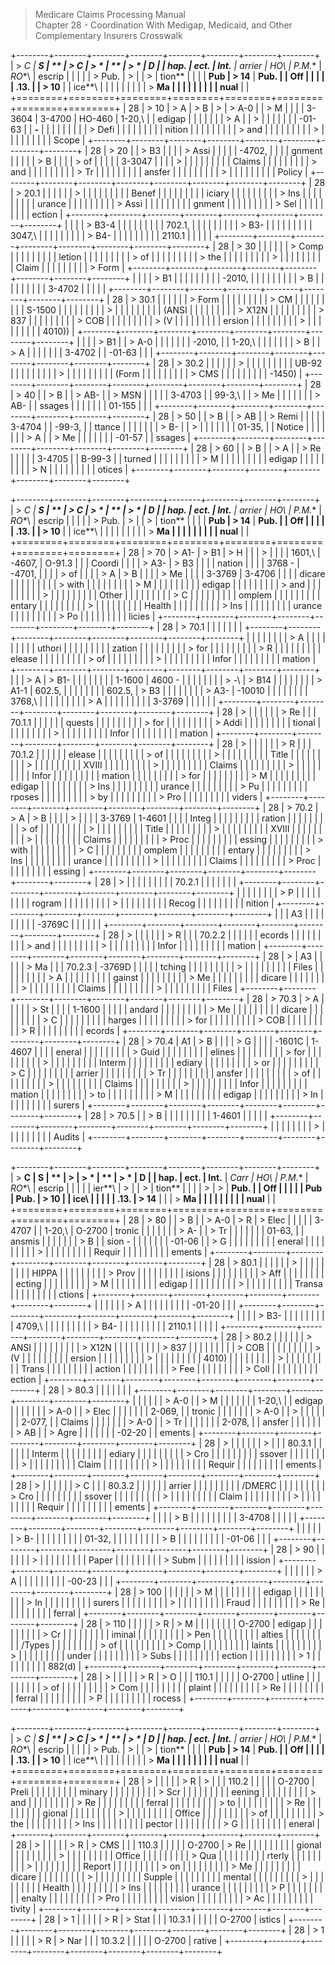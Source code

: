 > Medicare Claims Processing Manual\
> Chapter 28 - Coordination With Medigap, Medicaid, and Other
> Complementary Insurers Crosswalk

+--------+--------+--------+--------+--------+--------+--------+--------+
| > **C  | **S    | **     | > **C  | > *    | **     | > *    | **D    |
| hap.** | ect.** | Int.** | arrier | *HO**\ | P.M.** | *RO**\ | escrip |
|        |        |        | > Pub. | >      |        | >      | tion** |
|        |        | **Pub  | > 14** | **Pub. |        |  **Off |        |
|        |        | .13.** |        | > 10** |        | ice**\ |        |
|        |        |        |        |        |        | > **Ma |        |
|        |        |        |        |        |        | nual** |        |
+========+========+========+========+========+========+========+========+
| 28     | > 10   | > A    | > B    | >      | > A-0  |        | > M    |
|        |        | 3-3604 | 3-4700 | HO-460 | 1-20,\ |        | edigap |
|        |        |        |        |        | > A    |        | >      |
|        |        |        |        |        | -01-63 |        |  **-** |
|        |        |        |        |        |        |        | > Defi |
|        |        |        |        |        |        |        | nition |
|        |        |        |        |        |        |        | > and  |
|        |        |        |        |        |        |        | >      |
|        |        |        |        |        |        |        |  Scope |
+--------+--------+--------+--------+--------+--------+--------+--------+
| 28     | > 20   |        | > B3   |        |        |        | > Assi |
|        |        |        | -4702, |        |        |        | gnment |
|        |        |        | > B    |        |        |        | > of   |
|        |        |        | 3-3047 |        |        |        | >      |
|        |        |        |        |        |        |        | Claims |
|        |        |        |        |        |        |        | > and  |
|        |        |        |        |        |        |        | > Tr   |
|        |        |        |        |        |        |        | ansfer |
|        |        |        |        |        |        |        | >      |
|        |        |        |        |        |        |        | Policy |
+--------+--------+--------+--------+--------+--------+--------+--------+
| 28     | > 20.1 |        |        |        |        |        | >      |
|        |        |        |        |        |        |        |  Benef |
|        |        |        |        |        |        |        | iciary |
|        |        |        |        |        |        |        | > Ins  |
|        |        |        |        |        |        |        | urance |
|        |        |        |        |        |        |        | > Assi |
|        |        |        |        |        |        |        | gnment |
|        |        |        |        |        |        |        | > Sel  |
|        |        |        |        |        |        |        | ection |
+--------+--------+--------+--------+--------+--------+--------+--------+
|        |        |        | > B3-4 |        |        |        |        |
|        |        |        | 702.1, |        |        |        |        |
|        |        |        | > B3-  |        |        |        |        |
|        |        |        | 3047,\ |        |        |        |        |
|        |        |        | > B4-  |        |        |        |        |
|        |        |        | 2110.1 |        |        |        |        |
+--------+--------+--------+--------+--------+--------+--------+--------+
| 28     | > 30   |        |        |        |        |        | > Comp |
|        |        |        |        |        |        |        | letion |
|        |        |        |        |        |        |        | > of   |
|        |        |        |        |        |        |        | > the  |
|        |        |        |        |        |        |        | >      |
|        |        |        |        |        |        |        |  Claim |
|        |        |        |        |        |        |        | > Form |
+--------+--------+--------+--------+--------+--------+--------+--------+
|        |        |        | > B1   |        |        |        |        |
|        |        |        | -2010, |        |        |        |        |
|        |        |        | > B    |        |        |        |        |
|        |        |        | 3-4702 |        |        |        |        |
+--------+--------+--------+--------+--------+--------+--------+--------+
| 28     | > 30.1 |        |        |        |        |        | > Form |
|        |        |        |        |        |        |        | > CM   |
|        |        |        |        |        |        |        | S-1500 |
|        |        |        |        |        |        |        | >      |
|        |        |        |        |        |        |        |  (ANSI |
|        |        |        |        |        |        |        | > X12N |
|        |        |        |        |        |        |        | > 837  |
|        |        |        |        |        |        |        | > COB  |
|        |        |        |        |        |        |        | > (V   |
|        |        |        |        |        |        |        | ersion |
|        |        |        |        |        |        |        | >      |
|        |        |        |        |        |        |        | 4010)) |
+--------+--------+--------+--------+--------+--------+--------+--------+
|        |        |        | > B1   |        | > A-0  |        |        |
|        |        |        | -2010, |        | 1-20,\ |        |        |
|        |        |        | > B    |        | > A    |        |        |
|        |        |        | 3-4702 |        | -01-63 |        |        |
+--------+--------+--------+--------+--------+--------+--------+--------+
| 28     | > 30.2 |        |        |        |        |        | >      |
|        |        |        |        |        |        |        |  UB-92 |
|        |        |        |        |        |        |        | >      |
|        |        |        |        |        |        |        |  (Form |
|        |        |        |        |        |        |        | > CMS  |
|        |        |        |        |        |        |        | -1450) |
+--------+--------+--------+--------+--------+--------+--------+--------+
| 28     | > 40   |        | > B    |        | > AB-  |        | > MSN  |
|        |        |        | 3-4703 |        | 99-3,\ |        | > Me   |
|        |        |        |        |        | > AB-  |        | ssages |
|        |        |        |        |        | 01-155 |        |        |
+--------+--------+--------+--------+--------+--------+--------+--------+
| 28     | > 50   |        | > B    |        | > AB   |        | > Remi |
|        |        |        | 3-4704 |        | -99-3, |        | ttance |
|        |        |        |        |        | > B-   |        | >      |
|        |        |        |        |        | 01-35, |        | Notice |
|        |        |        |        |        | > A    |        | > Me   |
|        |        |        |        |        | -01-57 |        | ssages |
+--------+--------+--------+--------+--------+--------+--------+--------+
| 28     | > 60   |        | > B    |        | > A    |        | > Re   |
|        |        |        | 3-4705 |        | B-99-3 |        | turned |
|        |        |        |        |        |        |        | > M    |
|        |        |        |        |        |        |        | edigap |
|        |        |        |        |        |        |        | > N    |
|        |        |        |        |        |        |        | otices |
+--------+--------+--------+--------+--------+--------+--------+--------+

+--------+--------+--------+--------+--------+--------+--------+--------+
| > **C  | **S    | **     | > **C  | > *    | **     | > *    | **D    |
| hap.** | ect.** | Int.** | arrier | *HO**\ | P.M.** | *RO**\ | escrip |
|        |        |        | > Pub. | >      |        | >      | tion** |
|        |        | **Pub  | > 14** | **Pub. |        |  **Off |        |
|        |        | .13.** |        | > 10** |        | ice**\ |        |
|        |        |        |        |        |        | > **Ma |        |
|        |        |        |        |        |        | nual** |        |
+========+========+========+========+========+========+========+========+
| 28     | > 70   | > A1-  | > B1   | > H    |        |        | >      |
|        |        | 1601,\ | -4607, | O-91.3 |        |        | Coordi |
|        |        | > A3-  | > B3   |        |        |        | nation |
|        |        | 3768 - | -4701, |        |        |        | > of   |
|        |        | > A    | > B    |        |        |        | > Me   |
|        |        | 3-3769 | 3-4706 |        |        |        | dicare |
|        |        |        |        |        |        |        | > with |
|        |        |        |        |        |        |        | > M    |
|        |        |        |        |        |        |        | edigap |
|        |        |        |        |        |        |        | > and  |
|        |        |        |        |        |        |        | >      |
|        |        |        |        |        |        |        |  Other |
|        |        |        |        |        |        |        | > C    |
|        |        |        |        |        |        |        | omplem |
|        |        |        |        |        |        |        | entary |
|        |        |        |        |        |        |        | >      |
|        |        |        |        |        |        |        | Health |
|        |        |        |        |        |        |        | > Ins  |
|        |        |        |        |        |        |        | urance |
|        |        |        |        |        |        |        | > Po   |
|        |        |        |        |        |        |        | licies |
+--------+--------+--------+--------+--------+--------+--------+--------+
| 28     | > 70.1 |        |        |        |        |        |        |
+--------+--------+--------+--------+--------+--------+--------+--------+
|        |        |        |        |        |        |        | > A    |
|        |        |        |        |        |        |        | uthori |
|        |        |        |        |        |        |        | zation |
|        |        |        |        |        |        |        | > for  |
|        |        |        |        |        |        |        | > R    |
|        |        |        |        |        |        |        | elease |
|        |        |        |        |        |        |        | > of   |
|        |        |        |        |        |        |        | >      |
|        |        |        |        |        |        |        |  Infor |
|        |        |        |        |        |        |        | mation |
+--------+--------+--------+--------+--------+--------+--------+--------+
|        |        | > A    | > B1-  |        |        |        |        |
|        |        | 1-1600 | 4600 - |        |        |        |        |
|        |        | > -\   | > B14  |        |        |        |        |
|        |        | > A1-1 | 602.5, |        |        |        |        |
|        |        | 602.5, | > B3   |        |        |        |        |
|        |        | > A3-  | -10010 |        |        |        |        |
|        |        | 3768,\ |        |        |        |        |        |
|        |        | > A    |        |        |        |        |        |
|        |        | 3-3769 |        |        |        |        |        |
+--------+--------+--------+--------+--------+--------+--------+--------+
| 28     | >      |        |        |        |        |        | > Re   |
|        | 70.1.1 |        |        |        |        |        | quests |
|        |        |        |        |        |        |        | > for  |
|        |        |        |        |        |        |        | > Addi |
|        |        |        |        |        |        |        | tional |
|        |        |        |        |        |        |        | >      |
|        |        |        |        |        |        |        |  Infor |
|        |        |        |        |        |        |        | mation |
+--------+--------+--------+--------+--------+--------+--------+--------+
| 28     | >      |        |        |        |        |        | > R    |
|        | 70.1.2 |        |        |        |        |        | elease |
|        |        |        |        |        |        |        | > of   |
|        |        |        |        |        |        |        | >      |
|        |        |        |        |        |        |        |  Title |
|        |        |        |        |        |        |        | >      |
|        |        |        |        |        |        |        |  XVIII |
|        |        |        |        |        |        |        | >      |
|        |        |        |        |        |        |        | Claims |
|        |        |        |        |        |        |        | >      |
|        |        |        |        |        |        |        |  Infor |
|        |        |        |        |        |        |        | mation |
|        |        |        |        |        |        |        | > for  |
|        |        |        |        |        |        |        | > M    |
|        |        |        |        |        |        |        | edigap |
|        |        |        |        |        |        |        | > Ins  |
|        |        |        |        |        |        |        | urance |
|        |        |        |        |        |        |        | > Pu   |
|        |        |        |        |        |        |        | rposes |
|        |        |        |        |        |        |        | > by   |
|        |        |        |        |        |        |        | > Pro  |
|        |        |        |        |        |        |        | viders |
+--------+--------+--------+--------+--------+--------+--------+--------+
| 28     | > 70.2 | > A    | > B    |        |        |        | >      |
|        |        | 3-3769 | 1-4601 |        |        |        |  Integ |
|        |        |        |        |        |        |        | ration |
|        |        |        |        |        |        |        | > of   |
|        |        |        |        |        |        |        | >      |
|        |        |        |        |        |        |        |  Title |
|        |        |        |        |        |        |        | >      |
|        |        |        |        |        |        |        |  XVIII |
|        |        |        |        |        |        |        | >      |
|        |        |        |        |        |        |        | Claims |
|        |        |        |        |        |        |        | > Proc |
|        |        |        |        |        |        |        | essing |
|        |        |        |        |        |        |        | > with |
|        |        |        |        |        |        |        | > C    |
|        |        |        |        |        |        |        | omplem |
|        |        |        |        |        |        |        | entary |
|        |        |        |        |        |        |        | > Ins  |
|        |        |        |        |        |        |        | urance |
|        |        |        |        |        |        |        | >      |
|        |        |        |        |        |        |        | Claims |
|        |        |        |        |        |        |        | > Proc |
|        |        |        |        |        |        |        | essing |
+--------+--------+--------+--------+--------+--------+--------+--------+
| 28     | >      |        |        |        |        |        |        |
|        | 70.2.1 |        |        |        |        |        |        |
+--------+--------+--------+--------+--------+--------+--------+--------+
|        |        |        |        |        |        |        | > P    |
|        |        |        |        |        |        |        | rogram |
|        |        |        |        |        |        |        | >      |
|        |        |        |        |        |        |        |  Recog |
|        |        |        |        |        |        |        | nition |
+--------+--------+--------+--------+--------+--------+--------+--------+
|        |        | A3     |        |        |        |        |        |
|        |        | -3769C |        |        |        |        |        |
+--------+--------+--------+--------+--------+--------+--------+--------+
| 28     | >      |        |        |        |        |        | > R    |
|        | 70.2.2 |        |        |        |        |        | ecords |
|        |        |        |        |        |        |        | > and  |
|        |        |        |        |        |        |        | >      |
|        |        |        |        |        |        |        |  Infor |
|        |        |        |        |        |        |        | mation |
+--------+--------+--------+--------+--------+--------+--------+--------+
| 28     | >      | A3     |        |        |        |        | > Ma   |
|        | 70.2.3 | -3769D |        |        |        |        | tching |
|        |        |        |        |        |        |        | >      |
|        |        |        |        |        |        |        |  Files |
|        |        |        |        |        |        |        | > A    |
|        |        |        |        |        |        |        | gainst |
|        |        |        |        |        |        |        | > Me   |
|        |        |        |        |        |        |        | dicare |
|        |        |        |        |        |        |        | >      |
|        |        |        |        |        |        |        | Claims |
|        |        |        |        |        |        |        | >      |
|        |        |        |        |        |        |        |  Files |
+--------+--------+--------+--------+--------+--------+--------+--------+
| 28     | > 70.3 | > A    |        |        |        |        | > St   |
|        |        | 1-1600 |        |        |        |        | andard |
|        |        |        |        |        |        |        | > Me   |
|        |        |        |        |        |        |        | dicare |
|        |        |        |        |        |        |        | > C    |
|        |        |        |        |        |        |        | harges |
|        |        |        |        |        |        |        | > for  |
|        |        |        |        |        |        |        | > COB  |
|        |        |        |        |        |        |        | > R    |
|        |        |        |        |        |        |        | ecords |
+--------+--------+--------+--------+--------+--------+--------+--------+
| 28     | > 70.4 | A1     | > B    |        |        |        | > G    |
|        |        | -1601C | 1-4607 |        |        |        | eneral |
|        |        |        |        |        |        |        | > Guid |
|        |        |        |        |        |        |        | elines |
|        |        |        |        |        |        |        | > for  |
|        |        |        |        |        |        |        | >      |
|        |        |        |        |        |        |        | Interm |
|        |        |        |        |        |        |        | ediary |
|        |        |        |        |        |        |        | > or   |
|        |        |        |        |        |        |        | > C    |
|        |        |        |        |        |        |        | arrier |
|        |        |        |        |        |        |        | > Tr   |
|        |        |        |        |        |        |        | ansfer |
|        |        |        |        |        |        |        | > of   |
|        |        |        |        |        |        |        | >      |
|        |        |        |        |        |        |        | Claims |
|        |        |        |        |        |        |        | >      |
|        |        |        |        |        |        |        |  Infor |
|        |        |        |        |        |        |        | mation |
|        |        |        |        |        |        |        | > to   |
|        |        |        |        |        |        |        | > M    |
|        |        |        |        |        |        |        | edigap |
|        |        |        |        |        |        |        | > In   |
|        |        |        |        |        |        |        | surers |
+--------+--------+--------+--------+--------+--------+--------+--------+
| 28     | > 70.5 |        | > B    |        |        |        |        |
|        |        |        | 1-4601 |        |        |        |        |
+--------+--------+--------+--------+--------+--------+--------+--------+
|        |        |        |        |        |        |        | >      |
|        |        |        |        |        |        |        | Audits |
+--------+--------+--------+--------+--------+--------+--------+--------+

+--------+--------+--------+--------+--------+--------+--------+--------+
| > **C  | **S    | **     | >      | > *    | **     | > *    | **D    |
| hap.** | ect.** | Int.** | **Carr | *HO**\ | P.M.** | *RO**\ | escrip |
|        |        |        | ier**\ | >      |        | >      | tion** |
|        |        | >      | >      | **Pub. |        |  **Off |        |
|        |        |  **Pub | **Pub. | > 10** |        | ice**\ |        |
|        |        | .13.** | > 14** |        |        | > **Ma |        |
|        |        |        |        |        |        | nual** |        |
+========+========+========+========+========+========+========+========+
| 28     | > 80   |        | > B    |        | > A-0  | > R    | > Elec |
|        |        |        | 3-4707 |        | 1-20,\ | O-2700 | tronic |
|        |        |        |        |        | > A-   |        | > Tr   |
|        |        |        |        |        | 01-63, |        | ansmis |
|        |        |        |        |        | > B    |        | sion - |
|        |        |        |        |        | -01-06 |        | > G    |
|        |        |        |        |        |        |        | eneral |
|        |        |        |        |        |        |        | >      |
|        |        |        |        |        |        |        | Requir |
|        |        |        |        |        |        |        | ements |
+--------+--------+--------+--------+--------+--------+--------+--------+
| 28     | > 80.1 |        |        |        |        |        | >      |
|        |        |        |        |        |        |        |  HIPPA |
|        |        |        |        |        |        |        | > Prov |
|        |        |        |        |        |        |        | isions |
|        |        |        |        |        |        |        | > Aff  |
|        |        |        |        |        |        |        | ecting |
|        |        |        |        |        |        |        | > M    |
|        |        |        |        |        |        |        | edigap |
|        |        |        |        |        |        |        | >      |
|        |        |        |        |        |        |        | Transa |
|        |        |        |        |        |        |        | ctions |
+--------+--------+--------+--------+--------+--------+--------+--------+
|        |        |        |        |        | > A    |        |        |
|        |        |        |        |        | -01-20 |        |        |
+--------+--------+--------+--------+--------+--------+--------+--------+
|        |        |        | > B3-  |        |        |        |        |
|        |        |        | 4709,\ |        |        |        |        |
|        |        |        | > B4-  |        |        |        |        |
|        |        |        | 2110.1 |        |        |        |        |
+--------+--------+--------+--------+--------+--------+--------+--------+
| 28     | > 80.2 |        |        |        |        |        | > ANSI |
|        |        |        |        |        |        |        | > X12N |
|        |        |        |        |        |        |        | > 837  |
|        |        |        |        |        |        |        | > COB  |
|        |        |        |        |        |        |        | > (V   |
|        |        |        |        |        |        |        | ersion |
|        |        |        |        |        |        |        | >      |
|        |        |        |        |        |        |        |  4010) |
|        |        |        |        |        |        |        | >      |
|        |        |        |        |        |        |        |  Trans |
|        |        |        |        |        |        |        | action |
|        |        |        |        |        |        |        | > Fee  |
|        |        |        |        |        |        |        | > Coll |
|        |        |        |        |        |        |        | ection |
+--------+--------+--------+--------+--------+--------+--------+--------+
| 28     | > 80.3 |        |        |        |        |        |        |
+--------+--------+--------+--------+--------+--------+--------+--------+
|        |        |        |        |        | > A-0  |        | > M    |
|        |        |        |        |        | 1-20,\ |        | edigap |
|        |        |        |        |        | > A-0  |        | > Elec |
|        |        |        |        |        | 2-069, |        | tronic |
|        |        |        |        |        | > A-0  |        | >      |
|        |        |        |        |        | 2-077, |        | Claims |
|        |        |        |        |        | > A-0  |        | > Tr   |
|        |        |        |        |        | 2-078, |        | ansfer |
|        |        |        |        |        | > AB   |        | > Agre |
|        |        |        |        |        | -02-20 |        | ements |
+--------+--------+--------+--------+--------+--------+--------+--------+
| 28     | >      |        |        |        |        |        | >      |
|        | 80.3.1 |        |        |        |        |        | Interm |
|        |        |        |        |        |        |        | ediary |
|        |        |        |        |        |        |        | > Cro  |
|        |        |        |        |        |        |        | ssover |
|        |        |        |        |        |        |        | >      |
|        |        |        |        |        |        |        |  Claim |
|        |        |        |        |        |        |        | >      |
|        |        |        |        |        |        |        | Requir |
|        |        |        |        |        |        |        | ements |
+--------+--------+--------+--------+--------+--------+--------+--------+
| 28     | >      |        |        |        |        |        | > C    |
|        | 80.3.2 |        |        |        |        |        | arrier |
|        |        |        |        |        |        |        | /DMERC |
|        |        |        |        |        |        |        | > Cro  |
|        |        |        |        |        |        |        | ssover |
|        |        |        |        |        |        |        | >      |
|        |        |        |        |        |        |        |  Claim |
|        |        |        |        |        |        |        | >      |
|        |        |        |        |        |        |        | Requir |
|        |        |        |        |        |        |        | ements |
+--------+--------+--------+--------+--------+--------+--------+--------+
|        |        |        | > B    |        |        |        |        |
|        |        |        | 3-4708 |        |        |        |        |
+--------+--------+--------+--------+--------+--------+--------+--------+
|        |        |        |        |        | > B-   |        |        |
|        |        |        |        |        | 01-32, |        |        |
|        |        |        |        |        | > B    |        |        |
|        |        |        |        |        | -01-06 |        |        |
+--------+--------+--------+--------+--------+--------+--------+--------+
| 28     | > 90   |        |        |        |        |        | >      |
|        |        |        |        |        |        |        |  Paper |
|        |        |        |        |        |        |        | > Subm |
|        |        |        |        |        |        |        | ission |
+--------+--------+--------+--------+--------+--------+--------+--------+
|        |        |        |        |        | > A    |        |        |
|        |        |        |        |        | -00-23 |        |        |
+--------+--------+--------+--------+--------+--------+--------+--------+
| 28     | > 100  |        |        |        |        |        | > M    |
|        |        |        |        |        |        |        | edigap |
|        |        |        |        |        |        |        | > In   |
|        |        |        |        |        |        |        | surers |
|        |        |        |        |        |        |        | >      |
|        |        |        |        |        |        |        |  Fraud |
|        |        |        |        |        |        |        | > Re   |
|        |        |        |        |        |        |        | ferral |
+--------+--------+--------+--------+--------+--------+--------+--------+
| 28     | > 110  |        |        |        |        | > R    | > M    |
|        |        |        |        |        |        | O-2700 | edigap |
|        |        |        |        |        |        |        | > Cr   |
|        |        |        |        |        |        |        | iminal |
|        |        |        |        |        |        |        | > Pen  |
|        |        |        |        |        |        |        | alties |
|        |        |        |        |        |        |        | /Types |
|        |        |        |        |        |        |        | > of   |
|        |        |        |        |        |        |        | > Comp |
|        |        |        |        |        |        |        | laints |
|        |        |        |        |        |        |        | >      |
|        |        |        |        |        |        |        |  under |
|        |        |        |        |        |        |        | > Subs |
|        |        |        |        |        |        |        | ection |
|        |        |        |        |        |        |        | > 1    |
|        |        |        |        |        |        |        | 882(d) |
+--------+--------+--------+--------+--------+--------+--------+--------+
| 28     | >      |        |        |        |        | > R    | > O    |
|        |  110.1 |        |        |        |        | O-2700 | utline |
|        |        |        |        |        |        |        | > of   |
|        |        |        |        |        |        |        | > Com  |
|        |        |        |        |        |        |        | plaint |
|        |        |        |        |        |        |        | > Re   |
|        |        |        |        |        |        |        | ferral |
|        |        |        |        |        |        |        | > P    |
|        |        |        |        |        |        |        | rocess |
+--------+--------+--------+--------+--------+--------+--------+--------+

+--------+--------+--------+--------+--------+--------+--------+--------+
| > **C  | **S    | **     | > **C  | > *    | **     | > *    | **D    |
| hap.** | ect.** | Int.** | arrier | *HO**\ | P.M.** | *RO**\ | escrip |
|        |        |        | > Pub. | >      |        | >      | tion** |
|        |        | **Pub  | > 14** | **Pub. |        |  **Off |        |
|        |        | .13.** |        | > 10** |        | ice**\ |        |
|        |        |        |        |        |        | > **Ma |        |
|        |        |        |        |        |        | nual** |        |
+========+========+========+========+========+========+========+========+
| 28     | >      |        |        |        |        | > R    | >      |
|        |  110.2 |        |        |        |        | O-2700 |  Preli |
|        |        |        |        |        |        |        | minary |
|        |        |        |        |        |        |        | > Scr  |
|        |        |        |        |        |        |        | eening |
|        |        |        |        |        |        |        | > and  |
|        |        |        |        |        |        |        | > Re   |
|        |        |        |        |        |        |        | ferral |
|        |        |        |        |        |        |        | > to   |
|        |        |        |        |        |        |        | > Re   |
|        |        |        |        |        |        |        | gional |
|        |        |        |        |        |        |        | >      |
|        |        |        |        |        |        |        | Office |
|        |        |        |        |        |        |        | > of   |
|        |        |        |        |        |        |        | > the  |
|        |        |        |        |        |        |        | > Ins  |
|        |        |        |        |        |        |        | pector |
|        |        |        |        |        |        |        | > G    |
|        |        |        |        |        |        |        | eneral |
+--------+--------+--------+--------+--------+--------+--------+--------+
| 28     | >      |        |        |        |        | > R    | > CMS  |
|        |  110.3 |        |        |        |        | O-2700 | > Re   |
|        |        |        |        |        |        |        | gional |
|        |        |        |        |        |        |        | >      |
|        |        |        |        |        |        |        | Office |
|        |        |        |        |        |        |        | > Qua  |
|        |        |        |        |        |        |        | rterly |
|        |        |        |        |        |        |        | >      |
|        |        |        |        |        |        |        | Report |
|        |        |        |        |        |        |        | > on   |
|        |        |        |        |        |        |        | > Me   |
|        |        |        |        |        |        |        | dicare |
|        |        |        |        |        |        |        | >      |
|        |        |        |        |        |        |        | Supple |
|        |        |        |        |        |        |        | mental |
|        |        |        |        |        |        |        | >      |
|        |        |        |        |        |        |        | Health |
|        |        |        |        |        |        |        | > Ins  |
|        |        |        |        |        |        |        | urance |
|        |        |        |        |        |        |        | > P    |
|        |        |        |        |        |        |        | enalty |
|        |        |        |        |        |        |        | > Pro  |
|        |        |        |        |        |        |        | vision |
|        |        |        |        |        |        |        | > Ac   |
|        |        |        |        |        |        |        | tivity |
+--------+--------+--------+--------+--------+--------+--------+--------+
| 28     | > 1    |        |        |        |        | > R    | > Stat |
|        | 10.3.1 |        |        |        |        | O-2700 | istics |
+--------+--------+--------+--------+--------+--------+--------+--------+
| 28     | > 1    |        |        |        |        | > R    | > Nar  |
|        | 10.3.2 |        |        |        |        | O-2700 | rative |
+--------+--------+--------+--------+--------+--------+--------+--------+
